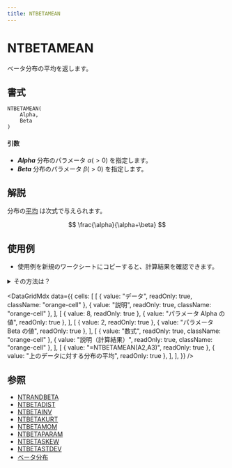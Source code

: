 ```yaml
---
title: NTBETAMEAN
---
```



# NTBETAMEAN

ベータ分布の平均を返します。

## 書式

```excel
NTBETAMEAN(
    Alpha,
    Beta
)
```

#### 引数

- **_Alpha_** 分布のパラメータ $\alpha(>0)$ を指定します。
- **_Beta_** 分布のパラメータ $\beta(>0)$ を指定します。

## 解説

分布の[平均](https://www.ntrand.com/jp/glossary/#local_mean) は次式で与えられます。

$$
\frac{\alpha}{\alpha+\beta}
$$

## 使用例

- 使用例を新規のワークシートにコピーすると、計算結果を確認できます。

<details>
<summary>その方法は？</summary>

1.  新しいブックまたはワークシートを作成します。
2.  ヘルプ トピックにある使用例を選択します（行番号および列番号を除く）。

    ![Selecting an example from Help](./../../assets/functions/HowToCopy.png)

    ヘルプから使用例を選択する

3.  Ctrl キーを押しながら C キーを押します。
4.  ワークシートのセル A1 を選択し、Ctrl キーを押しながら V キーを押します。
5.  計算結果と結果を返す数式の表示を切り替えるには、Ctrl キーを押しながら ` (アクサン グラーブ) キーを押すか、または [ツール] メニューの [ワークシート分析] をポイントし、[ワークシート分析モード] をクリックします。

</details>

<DataGridMdx
  data={{
    cells: [
      [
        { value: "データ", readOnly: true, className: "orange-cell" },
        { value: "説明", readOnly: true, className: "orange-cell" },
      ],
      [
        { value: 8, readOnly: true },
        { value: "パラメータ Alpha の値", readOnly: true },
      ],
      [
        { value: 2, readOnly: true },
        { value: "パラメータ Beta の値", readOnly: true },
      ],
      [
        { value: "数式", readOnly: true, className: "orange-cell" },
        { value: "説明（計算結果）", readOnly: true, className: "orange-cell" },
      ],
      [
        { value: "=NTBETAMEAN(A2,A3)", readOnly: true },
        { value: "上のデータに対する分布の平均", readOnly: true },
      ],
    ],
  }}
/>

## 参照

- [NTRANDBETA](https://www.ntrand.com/jp/ntrandbeta/)
- [NTBETADIST](https://www.ntrand.com/jp/ntbetadist/)
- [NTBETAINV](https://www.ntrand.com/jp/ntbetainv/)
- [NTBETAKURT](https://www.ntrand.com/jp/ntbetakurt/)
- [NTBETAMOM](https://www.ntrand.com/jp/ntbetamom/)
- [NTBETAPARAM](https://www.ntrand.com/jp/ntbetaparam/)
- [NTBETASKEW](https://www.ntrand.com/jp/ntbetaskew/)
- [NTBETASTDEV](https://www.ntrand.com/jp/ntbetastdev/)
- [ベータ分布](https://www.ntrand.com/jp/beta-distribution/)
